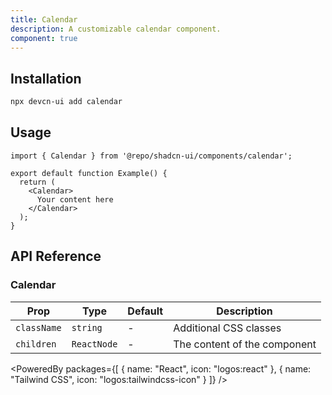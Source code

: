 ```yaml
---
title: Calendar
description: A customizable calendar component.
component: true
---
```


<ComponentPreview name="calendar" />

## Installation

```bash
npx devcn-ui add calendar
```

## Usage

```tsx
import { Calendar } from '@repo/shadcn-ui/components/calendar';

export default function Example() {
  return (
    <Calendar>
      Your content here
    </Calendar>
  );
}
```

## API Reference

### Calendar

| Prop | Type | Default | Description |
| --- | --- | --- | --- |
| `className` | `string` | - | Additional CSS classes |
| `children` | `ReactNode` | - | The content of the component |

<PoweredBy packages={[
  { name: "React", icon: "logos:react" },
  { name: "Tailwind CSS", icon: "logos:tailwindcss-icon" }
]} />
